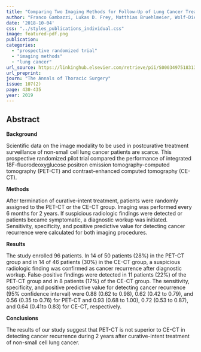 ```yaml
---
title: "Comparing Two Imaging Methods for Follow-Up of Lung Cancer Treatment: A Randomized Pilot Study"
author: "Franco Gambazzi, Lukas D. Frey, Matthias Bruehlmeier, Wolf-Dieter Janthur, Sereina M. Graber, Juerg Heuberger, Oliver S. Springer, Roland Zweifel, Bettina Boerner, Gabrielo M. Tini, Sarosh Irani"
date: '2018-10-04'
css: "../styles_publications_individual.css"
image: featured-pdf.png
publication: 
categories:
  - "prospective randomized trial"
  - "imaging methods"
  - "lung cancer" 
url_source: https://linkinghub.elsevier.com/retrieve/pii/S0003497518313584
url_preprint: 
journ: "The Annals of Thoracic Surgery"
issue: 107(2)
page: 430-435
year: 2019
---
```


## Abstract

**Background**

Scientific data on the image modality to be used in postcurative treatment surveillance of non-small cell lung cancer patients are scarce. This prospective randomized pilot trial compared the performance of integrated 18F-fluorodeoxyglucose positron emission tomography-computed tomography (PET-CT) and contrast-enhanced computed tomography (CE-CT).

**Methods**

After termination of curative-intent treatment, patients were randomly assigned to the PET-CT or the CE-CT group. Imaging was performed every 6 months for 2 years. If suspicious radiologic findings were detected or patients became symptomatic, a diagnostic workup was initiated. Sensitivity, specificity, and positive predictive value for detecting cancer recurrence were calculated for both imaging procedures.

**Results**

The study enrolled 96 patients. In 14 of 50 patients (28%) in the PET-CT group and in 14 of 46 patients (30%) in the CE-CT group, a suspicious radiologic finding was confirmed as cancer recurrence after diagnostic workup. False-positive findings were detected in 11 patients (22%) of the PET-CT group and in 8 patients (17%) of the CE-CT group. The sensitivity, specificity, and positive predictive value for detecting cancer recurrence (95% confidence interval) were 0.88 (0.62 to 0.98), 0.62 (0.42 to 0.79), and 0.56 (0.35 to 0.76) for PET-CT and 0.93 (0.68 to 1.00), 0.72 (0.53 to 0.87), and 0.64 (0.41to 0.83) for CE-CT, respectively.

**Conclusions**

The results of our study suggest that PET-CT is not superior to CE-CT in detecting cancer recurrence during 2 years after curative-intent treatment of non-small cell lung cancer.
